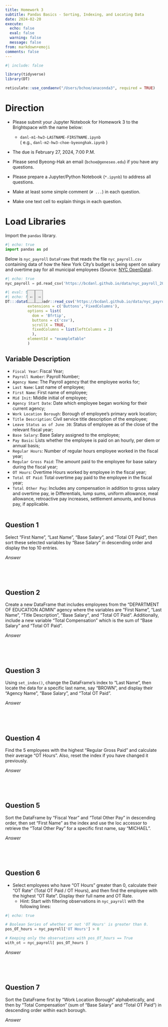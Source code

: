 ```yaml
---
title: Homework 3
subtitle: Pandas Basics - Sorting, Indexing, and Locating Data 
date: 2024-02-20
execute: 
  echo: false
  eval: false
  warning: false
  message: false
from: markdown+emoji
comments: false
---
```


```r
#| include: false

library(tidyverse)
library(DT)

reticulate::use_condaenv("/Users/bchoe/anaconda3", required = TRUE)
```


# Direction


- Please submit your Jupyter Notebook for Homework 3 to the Brightspace with the name below:

  - `danl-m1-hw3-LASTNAME-FIRSTNAME.ipynb`\
  ( e.g., `danl-m2-hw3-choe-byeonghak.ipynb` )

- The due is February 27, 2024, 7:00 P.M.

- Please send Byeong-Hak an email (`bchoe@geneseo.edu`) if you have any questions.

-   Please prepare a Jupyter/Python Notebook (`*.ipynb`) to address all questions.

-   Make at least some simple comment (`# ...`) in each question.

-   Make one text cell to explain things in each question.

# Load Libraries

Import the `pandas` library.

```python
#| echo: true
import pandas as pd
```

Below is `nyc_payroll` `DataFrame` that reads the file `nyc_payroll.csv` containing data of how the New York City’s budget is being spent on salary and overtime pay for all municipal employees (Source: [NYC OpenData](https://data.cityofnewyork.us/City-Government/Citywide-Payroll-Data-Fiscal-Year-/k397-673e/about_data)).

```python
#| echo: true
nyc_payroll = pd.read_csv('https://bcdanl.github.io/data/nyc_payroll_2022_2023.csv')
```

<div style="position: relative;">
  <button onclick="scrollTable(-200)" style="position: absolute; z-index: 1000; top: 0; left: 70px; border: 1px solid grey; width: 25px; height: 41px; background-color: #ededed;">←</button>
  <button onclick="scrollTable(200)" style="position: absolute; z-index: 1000; top: 0; left: 95px; border: 1px solid grey; width: 25px; height: 41px; background-color: #ededed;">→</button>
</div>


<script>
function scrollTable(offset) {
  // Ensure we're targeting the scroll body of the DataTable specifically
  var scrollBody = $('#exampleTable .dataTables_scrollBody');
  
  // Check if the scrollBody is found
  console.log(scrollBody.length); // For debugging, should be 1 if found
  
  scrollBody.animate({
    scrollLeft: '+=' + offset
  }, 'fast');
}
</script>


```r
#| eval: true
#| echo: false
DT:::datatable(readr::read_csv('https://bcdanl.github.io/data/nyc_payroll_2022_2023.csv'), 
          extensions = c('Buttons','FixedColumns'),
          options = list(
            dom = 'Bfrtip',
            buttons = c('csv'),
            scrollX = TRUE,
            fixedColumns = list(leftColumns = 2)
            ), 
          elementId = "exampleTable"
          )
```

## Variable Description
- `Fiscal Year`: Fiscal Year;
- `Payroll Number`:	Payroll Number;
- `Agency Name`: The Payroll agency that the employee works for;
- `Last Name`: Last name of employee;
- `First Name`: First name of employee;
- `Mid Init`: Middle initial of employee;
- `Agency Start Date`: Date which employee began working for their current agency;
- `Work Location Borough`: Borough of employee's primary work location;
- `Title Description`: Civil service title description of the employee;
- `Leave Status as of June 30`: Status of employee as of the close of the relevant fiscal year;
- `Base Salary`: Base Salary assigned to the employee;
- `Pay Basis`: Lists whether the employee is paid on an hourly, per diem or annual basis;
- `Regular Hours`: Number of regular hours employee worked in the fiscal year;
- `Regular Gross Paid`: The amount paid to the employee for base salary during the fiscal year;
- `OT Hours`: Overtime Hours worked by employee in the fiscal year;
- `Total OT Paid`: Total overtime pay paid to the employee in the fiscal year;
- `Total Other Pay`: Includes any compensation in addition to gross salary and overtime pay, ie Differentials, lump sums, uniform allowance, meal allowance, retroactive pay increases, settlement amounts, and bonus pay, if applicable.
<br><br>

## Question 1
Select "First Name", "Last Name", "Base Salary", and "Total OT Paid", then sort these selected variables by "Base Salary" in descending order and display the top 10 entries.



*Answer*

```python

```


<br><br>


## Question 2
Create a new DataFrame that includes employees from the "DEPARTMENT OF EDUCATION ADMIN" agency where the variables are "First Name", "Last Name", "Title Description", "Base Salary", and "Total OT Paid". Additionally, include a new variable "Total Compensation" which is the sum of "Base Salary" and "Total OT Paid".



*Answer*
```python

```

<br><br>

## Question 3
Using `set_index()`, change the DataFrame's index to "Last Name", then locate the data for a specific last name, say "BROWN", and display their "Agency Name", "Base Salary", and "Total OT Paid".



*Answer*
```python

```


<br><br>


## Question 4
Find the 5 employees with the highest "Regular Gross Paid" and calculate their average "OT Hours". Also, reset the index if you have changed it previously.



*Answer*
```python

```

<br><br>




## Question 5
Sort the DataFrame by "Fiscal Year" and "Total Other Pay" in descending order, then set "First Name" as the index and use the loc accessor to retrieve the "Total Other Pay" for a specific first name, say "MICHAEL".




*Answer*
```python

```

<br><br>


## Question 6
- Select employees who have "OT Hours" greater than 0, calculate their "OT Rate" (Total OT Paid / OT Hours), and then find the employee with the highest "OT Rate". Display their full name and OT Rate.
  -  Hint: Start with filtering observations in `nyc_payroll` with the following lines:
  
```python
#| echo: true

# Boolean Series of whether or not 'OT Hours' is greater than 0.
pos_OT_hours = nyc_payroll['OT Hours'] > 0 

# Keeping only the observations with pos_OT_hours == True
with_ot = nyc_payroll[ pos_OT_hours ] 
```


*Answer*
```python

```

<br><br>




## Question 7
Sort the DataFrame first by "Work Location Borough" alphabetically, and then by "Total Compensation" (sum of "Base Salary" and "Total OT Paid") in descending order within each borough.


*Answer*
```python

```

<br><br>


